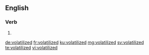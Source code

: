==English==

===Verb===
{{head|en|verb form}}

# {{en-past of|volatilize}}

[[de:volatilized]]
[[fr:volatilized]]
[[ku:volatilized]]
[[mg:volatilized]]
[[sv:volatilized]]
[[te:volatilized]]
[[vi:volatilized]]